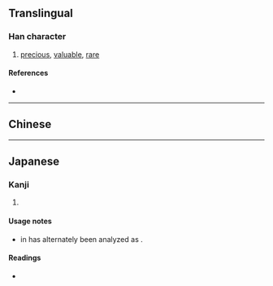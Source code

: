 {{also|珍}}
{{character info}}
==Translingual==

===Han character===
{{Han char|rn=96|rad=玉|as=05|sn=9|four=|canj=MGNF|ids=⿰𤣩尔}}

# [[precious]], [[valuable]], [[rare]]

====References====
* {{Han ref|kx=0730.060|dkj=20921|dj=1141.170|hdz=21108.030|uh=73CE|ud=29646}}

----

==Chinese==
{{zh-see|珍|v}}

----

==Japanese==

===Kanji===
{{ja-kanji|grade=|rs=玉05}}

# {{alt form|ja|珍}}
#: {{ja-usex|[[w:ja:和同開珎|和同開'''珎''']]|わどうかい'''ちん'''|''[[w:wadōkaichin|wadōkai'''chin''']]'' {{gloss|earliest known Japanese-made coin}}}}

====Usage notes====
* {{m|ja|珎}} in {{w2|ja|和同開珎}} has alternately been analyzed as {{m|ja|[[宝]]([[寳]])|tr=hō}}.

====Readings====
* {{ja-readings
|goon=ちん
|kanon=ちん
|kun=たから-, めずら-し.い
}}